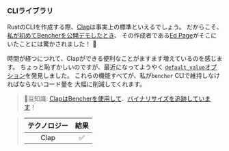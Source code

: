 ### CLIライブラリ

RustのCLIを作成する際、[Clap][github clap]は事実上の標準といえるでしょう。
だからこそ、[私が初めてBencherを公開デモしたとき][talks rust dc]、
その作成者である[Ed Page][github epage]がそこにいたことには驚かされました！ 🤩

時間が経つにつれて、Clapができる便利なことがますます増えているのを感じます。
ちょっと恥ずかしいのですが、最近になってようやく
[`default_value`オプション][docs clap default value]を発見しました。
これらの機能すべてが、私が`bencher` CLIで維持しなければならないコード量を
大幅に削減してくれます。

> 🐰豆知識: [ClapはBencherを使用して][clap github pr 5826]、[バイナリサイズを追跡しています][track binary size]！

> | テクノロジー | 結果 |
> | :--------: | :--: |
> |    Clap    |  ✅  |

[github clap]: https://github.com/clap-rs/clap
[talks rust dc]: /ja/docs/explanation/talks/#rust-dc-20-sep-22
[github epage]: https://github.com/epage
[docs clap default value]: https://docs.rs/clap/4.5.27/clap/struct.Arg.html#method.default_value
[clap github pr 5826]: https://github.com/clap-rs/clap/pull/5826
[track binary size]: /ja/docs/how-to/track-file-size/
